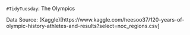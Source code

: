 `#TidyTuesday`: The Olympics

Data Source: (Kaggle)[https://www.kaggle.com/heesoo37/120-years-of-olympic-history-athletes-and-results?select=noc_regions.csv]
